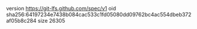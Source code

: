 version https://git-lfs.github.com/spec/v1
oid sha256:64197234e7438b084cac533c1fd05080dd09762bc4ac554dbeb372af05b8c284
size 26305
